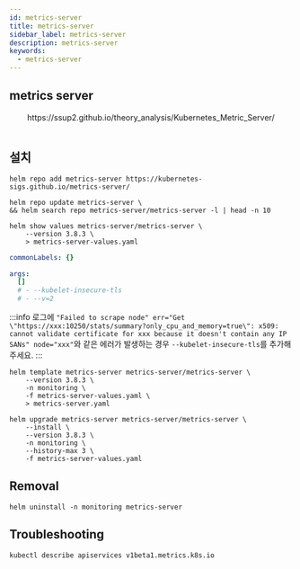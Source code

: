 ```yaml
---
id: metrics-server
title: metrics-server
sidebar_label: metrics-server
description: metrics-server
keywords:
  - metrics-server
---
```



## metrics server

<center>
  <Image
    img={require("@site/static/img/mlops/mlops/monitoring/metrics-server.png")}
    width={750}
  />
</center>
<center>
  https://ssup2.github.io/theory_analysis/Kubernetes_Metric_Server/
</center>
<br />

## 설치

```shell
helm repo add metrics-server https://kubernetes-sigs.github.io/metrics-server/
```

```shell
helm repo update metrics-server \
&& helm search repo metrics-server/metrics-server -l | head -n 10
```

```shell
helm show values metrics-server/metrics-server \
    --version 3.8.3 \
    > metrics-server-values.yaml
```

```yaml title="metrics-server-values.yaml"
commonLabels: {}

args:
  []
  # - --kubelet-insecure-tls
  # - --v=2
```

:::info
로그에 `"Failed to scrape node" err="Get \"https://xxx:10250/stats/summary?only_cpu_and_memory=true\": x509: cannot validate certificate for xxx because it doesn't contain any IP SANs" node="xxx"`와 같은 에러가 발생하는 경우 `--kubelet-insecure-tls`를 추가해주세요.
:::

```shell
helm template metrics-server metrics-server/metrics-server \
    --version 3.8.3 \
    -n monitoring \
    -f metrics-server-values.yaml \
    > metrics-server.yaml
```

```shell
helm upgrade metrics-server metrics-server/metrics-server \
    --install \
    --version 3.8.3 \
    -n monitoring \
    --history-max 3 \
    -f metrics-server-values.yaml
```

## Removal

```shell
helm uninstall -n monitoring metrics-server
```

## Troubleshooting

```shell
kubectl describe apiservices v1beta1.metrics.k8s.io
```
